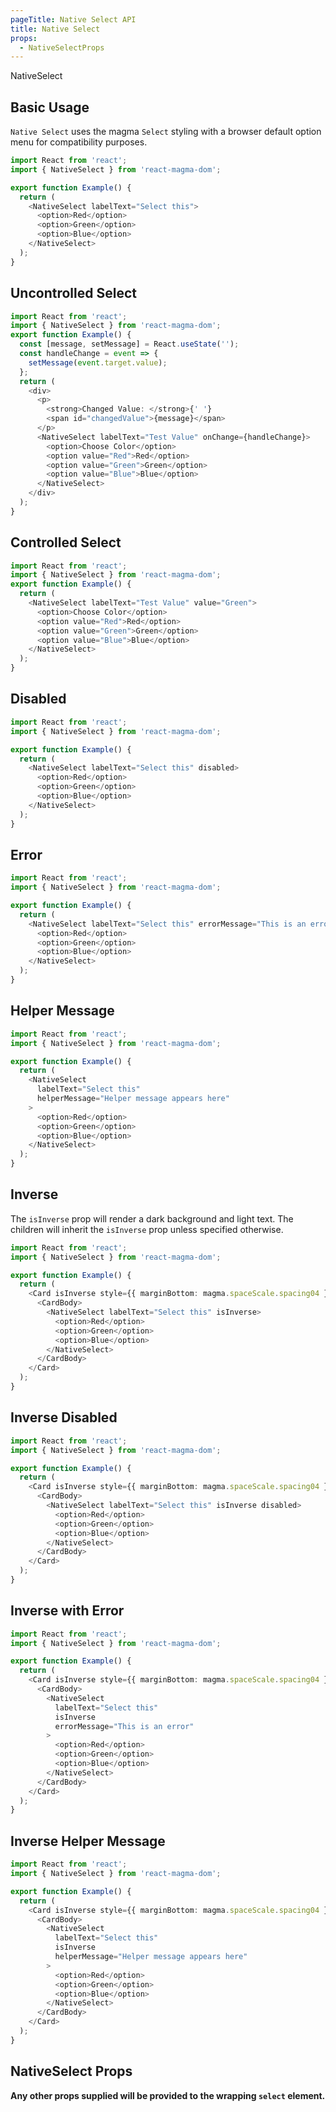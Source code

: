 ```yaml
---
pageTitle: Native Select API
title: Native Select
props:
  - NativeSelectProps
---
```


<DocsHeading type="api">NativeSelect</DocsHeading>

## Basic Usage

`Native Select` uses the magma <Link to="/api/select">`Select`</Link> styling with a browser default option menu for compatibility purposes.

```typescript
import React from 'react';
import { NativeSelect } from 'react-magma-dom';

export function Example() {
  return (
    <NativeSelect labelText="Select this">
      <option>Red</option>
      <option>Green</option>
      <option>Blue</option>
    </NativeSelect>
  );
}
```

## Uncontrolled Select

```typescript
import React from 'react';
import { NativeSelect } from 'react-magma-dom';
export function Example() {
  const [message, setMessage] = React.useState('');
  const handleChange = event => {
    setMessage(event.target.value);
  };
  return (
    <div>
      <p>
        <strong>Changed Value: </strong>{' '}
        <span id="changedValue">{message}</span>
      </p>
      <NativeSelect labelText="Test Value" onChange={handleChange}>
        <option>Choose Color</option>
        <option value="Red">Red</option>
        <option value="Green">Green</option>
        <option value="Blue">Blue</option>
      </NativeSelect>
    </div>
  );
}
```

## Controlled Select

```typescript
import React from 'react';
import { NativeSelect } from 'react-magma-dom';
export function Example() {
  return (
    <NativeSelect labelText="Test Value" value="Green">
      <option>Choose Color</option>
      <option value="Red">Red</option>
      <option value="Green">Green</option>
      <option value="Blue">Blue</option>
    </NativeSelect>
  );
}
```

## Disabled

```typescript
import React from 'react';
import { NativeSelect } from 'react-magma-dom';

export function Example() {
  return (
    <NativeSelect labelText="Select this" disabled>
      <option>Red</option>
      <option>Green</option>
      <option>Blue</option>
    </NativeSelect>
  );
}
```

## Error

```typescript
import React from 'react';
import { NativeSelect } from 'react-magma-dom';

export function Example() {
  return (
    <NativeSelect labelText="Select this" errorMessage="This is an error">
      <option>Red</option>
      <option>Green</option>
      <option>Blue</option>
    </NativeSelect>
  );
}
```

## Helper Message

```typescript
import React from 'react';
import { NativeSelect } from 'react-magma-dom';

export function Example() {
  return (
    <NativeSelect
      labelText="Select this"
      helperMessage="Helper message appears here"
    >
      <option>Red</option>
      <option>Green</option>
      <option>Blue</option>
    </NativeSelect>
  );
}
```

## Inverse

The `isInverse` prop will render a dark background and light text. The children will
inherit the `isInverse` prop unless specified otherwise.

```typescript
import React from 'react';
import { NativeSelect } from 'react-magma-dom';

export function Example() {
  return (
    <Card isInverse style={{ marginBottom: magma.spaceScale.spacing04 }}>
      <CardBody>
        <NativeSelect labelText="Select this" isInverse>
          <option>Red</option>
          <option>Green</option>
          <option>Blue</option>
        </NativeSelect>
      </CardBody>
    </Card>
  );
}
```

## Inverse Disabled

```typescript
import React from 'react';
import { NativeSelect } from 'react-magma-dom';

export function Example() {
  return (
    <Card isInverse style={{ marginBottom: magma.spaceScale.spacing04 }}>
      <CardBody>
        <NativeSelect labelText="Select this" isInverse disabled>
          <option>Red</option>
          <option>Green</option>
          <option>Blue</option>
        </NativeSelect>
      </CardBody>
    </Card>
  );
}
```

## Inverse with Error

```typescript
import React from 'react';
import { NativeSelect } from 'react-magma-dom';

export function Example() {
  return (
    <Card isInverse style={{ marginBottom: magma.spaceScale.spacing04 }}>
      <CardBody>
        <NativeSelect
          labelText="Select this"
          isInverse
          errorMessage="This is an error"
        >
          <option>Red</option>
          <option>Green</option>
          <option>Blue</option>
        </NativeSelect>
      </CardBody>
    </Card>
  );
}
```

## Inverse Helper Message

```typescript
import React from 'react';
import { NativeSelect } from 'react-magma-dom';

export function Example() {
  return (
    <Card isInverse style={{ marginBottom: magma.spaceScale.spacing04 }}>
      <CardBody>
        <NativeSelect
          labelText="Select this"
          isInverse
          helperMessage="Helper message appears here"
        >
          <option>Red</option>
          <option>Green</option>
          <option>Blue</option>
        </NativeSelect>
      </CardBody>
    </Card>
  );
}
```

## NativeSelect Props

**Any other props supplied will be provided to the wrapping `select` element.**

<NativeSelectProps />
